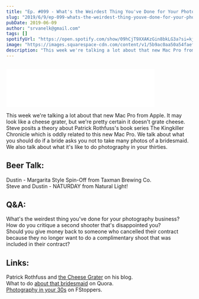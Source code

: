 ```yaml
---
title: "Ep. #099 - What's the Weirdest Thing You've Done for Your Photography Business?"
slug: "2019/6/9/ep-099-whats-the-weirdest-thing-youve-done-for-your-photography-business"
pubDate: 2019-06-09
author: "srvanelk@gmail.com"
tags: []
spotifyUrl: "https://open.spotify.com/show/09hCjT9XXAKzGin8bkLG3a?si=kjRZvQ1JTb6Ov3HVzSSlWA"
image: "https://images.squarespace-cdn.com/content/v1/5b9ac0aa50a54faef024c950/1560059469348-D9GV3K2NC2YH80CPBX4X/Maggie_Timo_Rain.jpg?format=original"
description: "This week we're talking a lot about that new Mac Pro from Apple. It may look like a cheese grater, but we're pretty certain it doesn't grate cheese. Steve posits a theory about Patrick Rothfuss's book series The Kingkiller Chronicle which is oddly related to this new Mac Pro. We talk about what you should do if a bride asks you not to take many photos of a bridesmaid. We also talk about what it's like to do photography in your thirties."
---
```


<figure>
  <img src="https://images.squarespace-cdn.com/content/v1/5b9ac0aa50a54faef024c950/1560059469348-D9GV3K2NC2YH80CPBX4X/Maggie_Timo_Rain.jpg?format=original" alt="" />
</figure>
<iframe class="embedly-embed" src="//cdn.embedly.com/widgets/media.html?src=https%3A%2F%2Fanchor.fm%2Fweddingphotohangover%2Fembed%2Fepisodes%2FEp--099---Whats-the-Weirdest-Thing-Youve-Done-for-Your-Photography-Business-e49lrv&url=https%3A%2F%2Fanchor.fm%2Fweddingphotohangover%2Fepisodes%2FEp--099---Whats-the-Weirdest-Thing-Youve-Done-for-Your-Photography-Business-e49lrv&image=https%3A%2F%2Fs3-us-west-2.amazonaws.com%2Fanchor-generated-image-bank%2Fproduction%2Fpodcast_uploaded_episode400%2F805714%2F805714-1560058948267-a91f243c7a3b4.jpg&key=61d05c9d54e8455ea7a9677c366be814&type=text%2Fhtml&schema=anchor&wmode=opaque" width="400" height="102" scrolling="no" frameborder="0" allow="autoplay; fullscreen" allowfullscreen="true"></iframe>

This week we're talking a lot about that new Mac Pro from Apple. It may look like a cheese grater, but we're pretty certain it doesn't grate cheese. Steve posits a theory about Patrick Rothfuss's book series The Kingkiller Chronicle which is oddly related to this new Mac Pro. We talk about what you should do if a bride asks you not to take many photos of a bridesmaid. We also talk about what it's like to do photography in your thirties.

## Beer Talk:  
Dustin - Margarita Style Spin-Off from Taxman Brewing Co.  
Steve and Dustin - NATURDAY from Natural Light!

## Q&A:  
What's the weirdest thing you've done for your photography business?  
How do you critique a second shooter that's disappointed you?  
Should you give money back to someone who cancelled their contract because they no longer want to do a complimentary shoot that was included in their contract?

## Links:  
Patrick Rothfuss and [the Cheese Grater](https://blog.patrickrothfuss.com/2009/03/floating-on-sea-of-love/) on his blog.  
What to do [about that bridesmaid](https://www.quora.com/Can-you-ask-your-wedding-photographer-to-take-as-few-photos-as-possible-of-a-bridesmaid-that-youre-falling-out-with) on Quora.  
[Photography in your 30s](https://fstoppers.com/business/being-photographer-your-30s-376684) on FStoppers.
